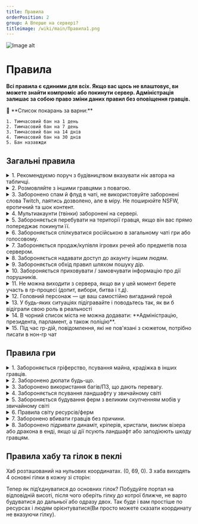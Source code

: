 ```yaml
---
title: Правила
orderPosition: 2
group: A Вперше на сервері?
titleimage: /wiki/main/Правила1.png
---
```


<img src='/wiki/main/Правила.png' className="topimage" alt="Image alt" />

# Правила

**Всі правила є єдиними для всіх. Якщо вас щось не влаштовує, ви можете знайти компроміс або покинути сервер. Адміністрація залишає за собою право зміни даних правил без оповіщення гравців.**

<aside>
    🚨 **Список покарань за варни:**

    1. Тимчасовий бан на 1 день
    2. Тимчасовий бан на 7 день
    3. Тимчасовий бан на 14 днів
    4. Тимчасовий бан на 30 днів
    5. Бан назавжди
</aside>

## Загальні правила

<details>
<summary> 1. Рекомендуємо поруч з будівництвом вказувати нік автора на табличці. </summary>

Це один з єдиних варіантів помітити що це ваші ресурси, блоки, будівлі.

<aside>
    🚨 Покарання: немає, але вашу територію, речі можуть пошкодити або забрати, й тоді це будуть лише ваші проблеми.
</aside>
</details>

<details>
<summary> 2. Розмовляйте з іншими гравцями з повагою. </summary>

Без образ та негативу. Намагайтесь тримати себе в руках навіть в найскладніших ситуаціях. Завжди можна вирішити запитання звернувшись до адміністрації.

Заборонено просувати ідеології ненависті заснованої на расовому, етнічному або релігійному ґрунті. Расизм, нацизм, шовінізм, фашизм. Пропагування наркотиків теж заборонено. Можна відігравати РП із наркотиками, якщо наркотики будуть не справжніми, а вигаданими. Назва та зовнішній вигляд не має відсилати до справжніх наркотиків.

<aside>
    🚨 Покарання: від варну до бану назавжди

    Конфлікти це нормально, воно справді інколи трапляються, але виносьте це за сервер. Особисто розберіться один між одним. Звісно ж нормальна обґрунтована дискусія приймається.

</aside>

</details>


<details>
    <summary> 3. Заборонено спам й флуд в чаті, не використовуйте заборонені слова Twitch, лаятись дозволено, але в міру. Не поширюйте NSFW, еротичний та шок контент. </summary>

**Спам** — масове розсилання повідомлень рекламного чи іншого характеру людям, які не висловили бажання їх одержувати.

**Флуд** — марнослів'я, повідомлення, яке займає великі обсяги і не несе якоїсь нової чи корисної інформації. Крім того, флудом називають будь-яке повідомлення, яке не стосується теми діалогу,тощо.

**Ознайомитись зі забороненими словами можна тут** — [Заборонені слова на Twitch – Telegraph](https://telegra.ph/Zaboronen%D1%96-slova-na-Twitch-04-30).

<aside>
    🚨 Покарання: від варну до бану назавжди

    Моментальний бан назавжди видається якщо ви намірено використовуєте заборонені слова в присутності стрімера, ютубера, щоб його забанити.

</aside>
</details>

<details>
<summary> 4. Мультиакаунти (твінки) заборонені на сервері. </summary>

Заборонено створювати нові акаунти, й заходити з них на сервер. Спроба заходу на сервер під нікнеймами інших гравців карається так само.

<aside>
    🚨 Покарання: моментальний бан по ip усіх акаунтів.

</aside>
</details>

<details>
<summary> 5. Забороняється перебувати на території гравця, якщо він вас прямо попереджає покинути її. </summary>

Якщо гравець прямо сказав, щоб ви покинули його територію, але у відповідь отримав ігнорування, він має повноцінне право вбити вас на своїй території, звісно ж територія повинна бути помічена(наприклад табличкою з вашим нікнеймом). Проте речі гравець зобов’язаний повернути.

Якщо ви стали тим самим хто просить покинути територію, а гравець не слухається, ви можете звернутися до поліції або адміністрації.

<aside>
    🚨 Покарання: від штрафу до варну

</aside>
</details>

<details>
<summary> 6. Забороняється спілкуватися російською в загальному чаті гри або голосовому. </summary>

Ми розуміємо, що перехід на українську має бути лагідним, тому якщо ви користуєтеся суржиком та стараєтеся говорити українською - ласкаво просимо.

<aside>
    🚨 Покарання: від варну до бану

</aside>
</details>

<details>
<summary> 7. Забороняється продаж/купівля ігрових речей або предметів поза сервером.</summary>

Будь-які способи придбати або продати щось за реальні гроші, steam, криптовалюти тощо.

<aside>
    🚨 Покарання: бан назавжди

</aside>
</details>

<details>
<summary> 8. Забороняється надавати доступ до акаунту іншим людям.</summary>

Відповідальність за акаунт несе тільки власник. Будь-які дії скоєні іншою стороною з вашого дозволу, не змінять ситуацію.

<aside>
    🚨 Покарання: від варну до бану назавжди

</aside>
</details>

<details>
<summary> 9. Забороняється обхід правил шляхом пошуку дір. </summary>

При знаходженні будь-якої дирки в правилах/сервері ви зобов'язані повідомити адміністрацію та можливо отримати винагороду.

<aside>
    🚨 Покарання: від тимчасового бану до бану назавжди
</aside>
</details>

<details>
<summary> 10. Забороняється приховувати / замовчувати інформацію про дії порушників. </summary>

За доведення факту вашого покривання злочинця, ви станете співучасником та будете також покарані правоохоронними органами.

<aside>
    🚨 Покарання: штраф

</aside>
</details>

<details>
<summary> 11. Не можна виходити з сервера, якщо ви у цей момент берете участь в rp-процесі (допит, вибори, битва і т.д).</summary>

Вас повинні очікувати до 5 хвилин, після чого буде вважатись
що ви покинули rp-процес без причини. Якщо ви вийшли через технічну
причину (наприклад, вимкнули світло), то ви повинні повідомити людей, які брали
участь у тій самій події / написати тікет з описом ситуації (обов'язково надайте доказ цього,
наприклад, фото, що у вас немає інтернету, світла і т.д.). Звісно, якщо просто вилетів Майнкрафт, тоді зайдіть одразу ж назад та сповістіть в
нон-rp чаті (/b &lt;повідомлення&gt;) про це гравцям. Це також відноситься і до ситуації коли ви у наручниках.

</details>

<details>
<summary> 12. Головний персонаж — це ваш самостійно вигаданий герой </summary>

Ви надаєте персонажу ім'я, вік, місце проживання і т.д. Грайте свою роль, будь-те ким хочете.
</details>

<details>
<summary> 13. У будь-яких ситуаціях підігравайте і поводьтесь так, як ви б відіграли свою роль в реальності</summary>

Щоб не з'явилось непорозумінь. Якщо, наприклад, ви потрапили у rp-ситуацію, якої не очікували, ви повинні просто імпровізувати, або старатись вийти з неї не порушуючи Role-Play.
</details>

<details>
<summary> 14. В чорний список міста не можна додавати: **Адміністрацію, президента, парламент, а також поліцію**.</summary>

<aside>
    🚨 Покарання: нічого, але в разі перешкодження цим людям понесете відповідальність.

</aside>
</details>

<details>
<summary> 15. Під час rp-дій, повідомлення, які не пов'язані з сюжетом, потрібно писати в нон-rp чат </summary>

(/b &lt;текст&gt;)
</details>

## Правила гри

<details>
<summary> 1. Забороняється гріферство, псування майна, крадіжка в інших гравців.</summary>


**Що таке гріферство?**

  - Ламання блоків на території іншого гравця. Звісно якщо територія помічена (напр. табличкою з нікнеймом), але в любому випадку якщо бачите якісь скрині чи будови без таблички, краще запитайтесь, можливо гравець забув поставити табличку, чи її хтось зруйнував.
  - Вбивство мобів, що знаходяться у загонах на території іншого гравця. Це також включає вище описане правило з табличками.
  - Відкриття декоративних люків та дверей, які не призначені для того, щоб їх відкривали.
  - Крадіжки. Коли ви берете речі, які вам не належать. Не твоє — не бери. Якщо в скрині лежать речі, і поруч немає таблички кого ці речі й для чого воно, тоді все одно їх краще не брати.
  - Організація фінансових пірамід, механізми або скупчення ентіті, які спеціально створюють лаги на сервері.
  - Відключення спавнрейту, заповнення ліміту мобів.
  - Псування та руйнування загально доступних ферм. Це включає навіть руйнування одного чи пару блоків, або підрив кріпером по вашій вині.
  - Заборонено ставити/ламати/видозмінювати будь-які блоки на Спавні, Хабі, Гілках за винятком власних шалкерів, ендер-скринь. Заборонено влаштовувати пвп у на цих територіях. Заборонено розміщення і вибух кристалів, динаміту, ліжок і т.д. на цих територіях.

**Коли це правило можна порушити?**

  - Якщо постраждала сторона не має до вас претензій, то порушувати ці правила можна. Наприклад, можна влаштовувати PVP поєдинки, якщо обидві сторони згодні. Згода повинна бути задокументована у вигляді підписаної книги з угодами двох учасників, або простим скріншотом домовленості. Якщо доказів згоди немає, тоді гравець може пред'явити претензії, і ситуація розглядатиметься як гріферство.

<aside>
    🚨 Покарання: від штрафу до бану назавжди

</aside>
</details>

<details>
<summary> 2. Заборонено дюпати будь-що. </summary>

Проте можна використати дюп машину з тнт (так званих гусів) коли на сервері не більше шести людей, й дюп машину килимів для артів. Це єдині дюп машини які дозволені на сервері.

<aside>
    🚨 Покарання: від тимчасового бану до бану назавжди

</aside>
</details>

<details>
<summary> 3. Заборонено використання багів/ПЗ, що дають перевагу.</summary>

**Що таке чіти?**

  - Чіт-клієнти, X-Ray, макроси, клікери, мод на автоматичну рибалку. Винятком є макроси для команд, наприклад, можна призначити автоматичне відігравання РП процесу.

**Проте є винятки**

  - Litematica - дозволена
  - easyPlaceMode - дозволений (Не Priter)
  - Replay Mod - дозволений
  - Міні-карта - дозволена

<aside>
    🚨 Покарання: від тимчасового бану до бану назавжди

</aside>
</details>

<details>
<summary> 4. Забороняється псування ландшафту у звичайному світі </summary>

**Це правило не стосується світу ресурсів/ферми!**

  - Обмежуйтесь в добувані ресурсів, блоків у звичайному світі тому, що для цього існує світ ресурсів/ферм
  - Дорубуйте дерева до кінця
  - Зносьте стовпи, які ви побудували
  - Забирайте ваші надписи в повітрі
  - Не використовуйте блоки для переміщення, ставлячи їх під себе під час бігу.
  - Закривайте дірки від кріперів
  - Не підривайте територію. Навіть якщо ця територія належить вам або нікому не належить
  - Не робіть лавакасти
  - Енд не є вийнятком, у ньому також заборонене будь-яке псування, окрім зносу обсидіанових стовпів.

<aside>
    🚨 Покарання: від штрафу до бану назавжди

    За багаторазове псування ландшафту ви отримаєте тимчасовий бан також обов’язково будете змушені відбудовувати нароблене. За псування ландшафту у великих розмірах, наприклад лавакасти, видається миттєвий бан назавжди.

</aside>
</details>

<details>
<summary> 5. Забороняється будування ферм з великим скупченням мобів у звичайному світі</summary>

Усі великі ферми, дозволено будували лише у світі ресурсів/ферм. Це зроблено для того, щоб полегшити навантаження на основний сервер та зберігати красивий ландшафт.

**Усі дозволені ферми є у спису нижче, ті котрих немає в списку заборонені!**

  - Список дозволених ферм у звичайному світі
  - Поля і ферми з ручним збиранням
  - Ферма тростини
  - Ферма сквідів зі збором однією вагонеткою з воронкою
  - Ферма слизу без використання порталів
  - Фармилка насіння/картоплі/морквини на роздавачах із вимикачем
  - Ферма гвардів (тільки загальна)
  - Генератори кругляка і базальту без використання TNT
  - Ферма снігу
  - Ферми на спавнерах, за умови, що вони не промальовані постійно і моби не накопичуються у великих кількостях
  - Трейдхол (тільки один загальний). Зберігання селян дозволено лише для декоративної мети, не більше п'яти на базі.

<aside>
    🚨 Покарання: від штрафу до тимчасового бану, й обов’язково знос споруди

    Якщо ви не приберете споруду, то це буде просто стерто без повернення ресурсів, або ферма просто стане доступною для усіх бажаючих, якщо вона була повністю готовою.

</aside>
</details>

<details>
<summary> 6. Правила світу ресурсів/ферм </summary>

Світ ресурсів/ферм призначений як для будівництва загальних і особистих ферм, так і для добування ресурсів для ваших потреб. Будувати особисті ферми обов'язково потрібно так, щоб не вбивати ними сервер.

  - У жодному разі НЕ будуйте ферми та трейдхоли шарами або з мінімальною відстанню між ними, провантажуючи одразу кілька великих ферм і велику кількість сутностей одночасно.
  - Не лінуйтеся і не соромтеся користуватися загальними трейдхолами і фермами замість того, щоб будувати на своїй базі те, що вже побудовано для вас.
  - Сід світу ферм - 1153952. Його дозволено використовувати для пошуку слаймчанків, потрібних біомів і місць під найефективніші ферми. Для пошуку руд сід використовувати заборонено.
  - Про створення великої потужної ферми (як загальної, так і особистої) обов'язково повідомте адміністрацію сервера, ми можемо допомогти з вибором місця, щоб уникнути сильних лагів на сервері, а також ситуацій, коли загальна потужна ферма того чи іншого ресурсу вже існує.
  - На сервері заборонено будівництво Light/Update Suppressor. Ядро сервера не дозволяє йому коректно працювати.
  - Правила світу ферм поширюються на енд і пекло в цьому.
  - Відповідальність за TPS несуть самі гравці.
  - Запускати одночасно більше 6 гусей з динамітом - заборонено. У разі, якщо онлайн у світі невеликий, а TPS 20, можна збільшити кількість гусей до 12. У разі різкого падіння TPS, необхідно припинити розкопки гусями.

<aside>
    🚨 Покарання: від штрафу до тимчасового бану, й обов’язково знос споруди

    Якщо ви не приберете споруду, то це буде просто стерто без повернення ресурсів, або ферма просто стане доступною для усіх бажаючих, якщо вона була повністю готовою.

</aside>
</details>

<details>
<summary> 7. Заборонено вбивати гравців без причини.</summary>

<aside>
    🚨 Покарання: від штрафу до варну

</aside>
</details>

<details>
<summary> 8. Заборонено підривати динаміт, кріперів, кристали, виклик візера або дракона в енді, якщо ці дії псують ландшафт або заподіюють шкоду гравцям.</summary>

<aside>
    🚨 Покарання: від штрафу до бану назавжди

</aside>
</details>

## Правила хабу та гілок в пеклі

Хаб розташований на нульових координатах. (0, 69, 0). З хаба виходять 4 основні гілки в кожну зі сторін:

Тепер як під’єднуватися до основних гілок?
Побудуйте портал на відповідній висоті, після чого оберіть гілку до котрої ближче, не варто будуватися до дальньої або одразу двох. Так буде і вам простіше по ресурсах і людям орієнтуватися(Ви просто можете сказати координату не вказуючи гілку).
